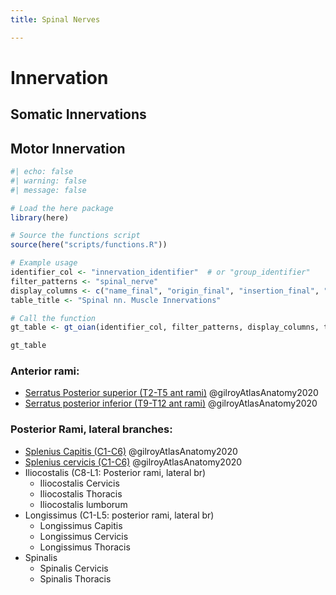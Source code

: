 ```yaml
---
title: Spinal Nerves

---
```


# Innervation {#innervation}

## Somatic Innervations

## Motor Innervation

```r
#| echo: false
#| warning: false
#| message: false

# Load the here package
library(here)

# Source the functions script
source(here("scripts/functions.R"))

# Example usage
identifier_col <- "innervation_identifier"  # or "group_identifier"
filter_patterns <- "spinal_nerve"
display_columns <- c("name_final", "origin_final", "insertion_final", "innervation_final", "action_final")
table_title <- "Spinal nn. Muscle Innervations"

# Call the function
gt_table <- gt_oian(identifier_col, filter_patterns, display_columns, table_title)

gt_table
```

### Anterior rami:

- [Serratus Posterior superior (T2-T5 ant rami)]({{< var ref-serratus-posterior-superior.path >}}) @gilroyAtlasAnatomy2020
- [Serratus posterior inferior (T9-T12 ant rami)]({{< var ref-serratus-posterior-inferior.path >}}) @gilroyAtlasAnatomy2020

### Posterior Rami, lateral branches:

- [Splenius Capitis (C1-C6)]({{< var ref-splenius-capitis.path >}}) @gilroyAtlasAnatomy2020
- [Splenius cervicis (C1-C6)]({{< var ref-splenius-capitis.path >}}) @gilroyAtlasAnatomy2020
- Iliocostalis (C8-L1: Posterior rami, lateral br)
    - Iliocostalis Cervicis
    - Iliocostalis Thoracis
    - Iliocostalis lumborum
- Longissimus (C1-L5: posterior rami, lateral br)
    - Longissimus Capitis
    - Longissimus Cervicis
    - Longissimus Thoracis
- Spinalis
    - Spinalis Cervicis
    - Spinalis Thoracis